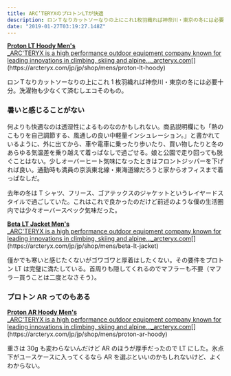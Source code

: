 ```yaml
---
title: ARC’TERYXのプロトンLTが快適
description: ロンＴなりカットソーなりの上にこれ1枚羽織れば神奈川・東京の冬には必要十分。洗濯物も少なくて済むしエコそのもの。
date: "2019-01-27T03:19:27.148Z"
---
```


[**Proton LT Hoody Men's**  
\_ARC'TERYX is a high performance outdoor equipment company known for leading innovations in climbing, skiing and alpine…\_arcteryx.com](https://arcteryx.com/jp/jp/shop/mens/proton-lt-hoody "https://arcteryx.com/jp/jp/shop/mens/proton-lt-hoody")[](https://arcteryx.com/jp/jp/shop/mens/proton-lt-hoody)

ロンＴなりカットソーなりの上にこれ 1 枚羽織れば神奈川・東京の冬には必要十分。洗濯物も少なくて済むしエコそのもの。

### 暑いと感じることがない

何よりも快適なのは透湿性によるものなのかもしれない。商品説明欄にも「熱のこもりを自己調節する、風通しの良い中軽量インシュレーション。」と書かれているように、外に出てから、車や電車に乗ったり歩いたり、買い物したりと冬のあらゆる気温差を乗り越えて着っぱなしで過ごせる。娘と公園で走り回っても脱ぐことはない。少しオーバーヒート気味になったときはフロントジッパーを下げれば良い。通勤時も満員の京浜東北線・東海道線だろうと家からオフィスまで着っぱなしだ。

去年の冬は T シャツ、フリース、ゴアテックスのジャケットというレイヤードスタイルで過ごしていた。これはこれで良かったのだけど前述のような僕の生活圏内では少々オーバースペック気味だった。

[**Beta LT Jacket Men's**  
\_ARC'TERYX is a high performance outdoor equipment company known for leading innovations in climbing, skiing and alpine…\_arcteryx.com](https://arcteryx.com/jp/jp/shop/mens/beta-lt-jacket "https://arcteryx.com/jp/jp/shop/mens/beta-lt-jacket")[](https://arcteryx.com/jp/jp/shop/mens/beta-lt-jacket)

僅かでも寒いと感じたくないがゴワゴワと厚着はしたくない。その要件をプロトン LT は完璧に満たしている。首周りも隠してくれるのでマフラーも不要（マフラー買うことは二度となさそう）。

### プロトン AR ってのもある

[**Proton AR Hoody Men's**  
\_ARC'TERYX is a high performance outdoor equipment company known for leading innovations in climbing, skiing and alpine…\_arcteryx.com](https://arcteryx.com/jp/jp/shop/mens/proton-ar-hoody "https://arcteryx.com/jp/jp/shop/mens/proton-ar-hoody")[](https://arcteryx.com/jp/jp/shop/mens/proton-ar-hoody)

重さは 30g も変わらないんだけど AR のほうが厚手だったので LT にした。氷点下がユースケースに入ってくるなら AR を選ぶといいのかもしれないけど、よくわからない。
